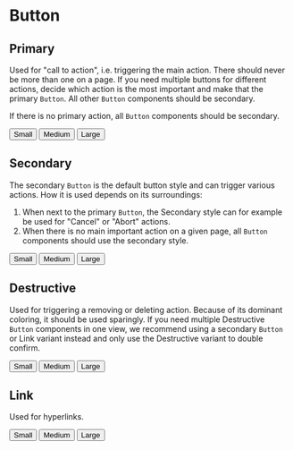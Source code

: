 
<Meta title="MDX|Button" component={Button} />

# Button

## Primary

Used for "call to action", i.e. triggering the main action. There should never be more than one on a page. If you need multiple buttons for different actions, decide which action is the most important and make that the primary `Button`. All other `Button` components should be secondary.

If there is no primary action, all `Button` components should be secondary.

<Canvas>
  <div>
    <Button variant="primary" size="sm" style={{ margin: '5px' }}>
      Small
    </Button>
    <Button variant="primary" size="md" style={{ margin: '5px' }}>
      Medium
    </Button>
    <Button variant="primary" size="lg" style={{ margin: '5px' }}>
      Large
    </Button>
  </div>
</Canvas>

## Secondary

The secondary `Button` is the default button style and can trigger various actions. How it is used depends on its surroundings:

1. When next to the primary `Button`, the Secondary style can for example be used for "Cancel" or "Abort" actions.
2. When there is no main important action on a given page, all `Button` components should use the secondary style.

<Canvas>
  <div>
    <Button variant="secondary" size="sm" style={{ margin: '5px' }}>
      Small
    </Button>
    <Button variant="secondary" size="md" style={{ margin: '5px' }}>
      Medium
    </Button>
    <Button variant="secondary" size="lg" style={{ margin: '5px' }}>
      Large
    </Button>
  </div>
</Canvas>

## Destructive

Used for triggering a removing or deleting action. Because of its dominant coloring, it should be used sparingly. If you need multiple Destructive `Button` components in one view, we recommend using a secondary `Button` or Link variant instead and only use the Destructive variant to double confirm.

<Canvas>
  <div>
    <Button variant="destructive" size="sm" style={{ margin: '5px' }}>
      Small
    </Button>
    <Button variant="destructive" size="md" style={{ margin: '5px' }}>
      Medium
    </Button>
    <Button variant="destructive" size="lg" style={{ margin: '5px' }}>
      Large
    </Button>
  </div>
</Canvas>

## Link

Used for hyperlinks.

<Canvas>
  <div>
    <Button href="/" variant="link" size="sm" style={{ margin: '5px' }}>
      Small
    </Button>
    <Button href="/" variant="link" size="md" style={{ margin: '5px' }}>
      Medium
    </Button>
    <Button href="/" variant="link" size="lg" style={{ margin: '5px' }}>
      Large
    </Button>
  </div>
</Canvas>

<ArgsTable story={PRIMARY_STORY} />
